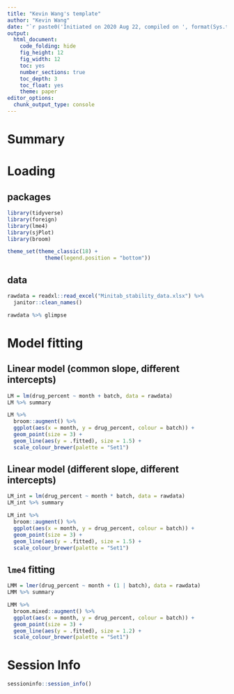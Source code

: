 ```yaml
---
title: "Kevin Wang's template"
author: "Kevin Wang"
date: "`r paste0('Initiated on 2020 Aug 22, compiled on ', format(Sys.time(), '%Y %b %d'))`"
output:
  html_document:
    code_folding: hide
    fig_height: 12
    fig_width: 12
    toc: yes
    number_sections: true
    toc_depth: 3
    toc_float: yes
    theme: paper
editor_options: 
  chunk_output_type: console
---
```


# Summary

# Loading 

## packages
```r
library(tidyverse)
library(foreign)
library(lme4)
library(sjPlot)
library(broom)

theme_set(theme_classic(18) +
            theme(legend.position = "bottom"))
```

## data

```r
rawdata = readxl::read_excel("Minitab_stability_data.xlsx") %>% 
  janitor::clean_names()

rawdata %>% glimpse
```

# Model fitting
## Linear model (common slope, different intercepts)
```r
LM = lm(drug_percent ~ month + batch, data = rawdata)
LM %>% summary

LM %>% 
  broom::augment() %>% 
  ggplot(aes(x = month, y = drug_percent, colour = batch)) +
  geom_point(size = 3) +
  geom_line(aes(y = .fitted), size = 1.5) +
  scale_colour_brewer(palette = "Set1")
```

## Linear model (different slope, different intercepts)
```r
LM_int = lm(drug_percent ~ month * batch, data = rawdata)
LM_int %>% summary

LM_int %>% 
  broom::augment() %>% 
  ggplot(aes(x = month, y = drug_percent, colour = batch)) +
  geom_point(size = 3) +
  geom_line(aes(y = .fitted), size = 1.5) +
  scale_colour_brewer(palette = "Set1")
```


## `lme4` fitting
```r
LMM = lmer(drug_percent ~ month + (1 | batch), data = rawdata)
LMM %>% summary

LMM %>% 
  broom.mixed::augment() %>% 
  ggplot(aes(x = month, y = drug_percent, colour = batch)) +
  geom_point(size = 3) +
  geom_line(aes(y = .fitted), size = 1.2) +
  scale_colour_brewer(palette = "Set1")
```


# Session Info
```r
sessioninfo::session_info()
```

